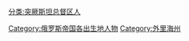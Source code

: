[[分类:突厥斯坦总督区人|分类:突厥斯坦总督区人]]
[[Category:俄罗斯帝国各出生地人物|Category:俄罗斯帝国各出生地人物]]
[[Category:外里海州|Category:外里海州]]